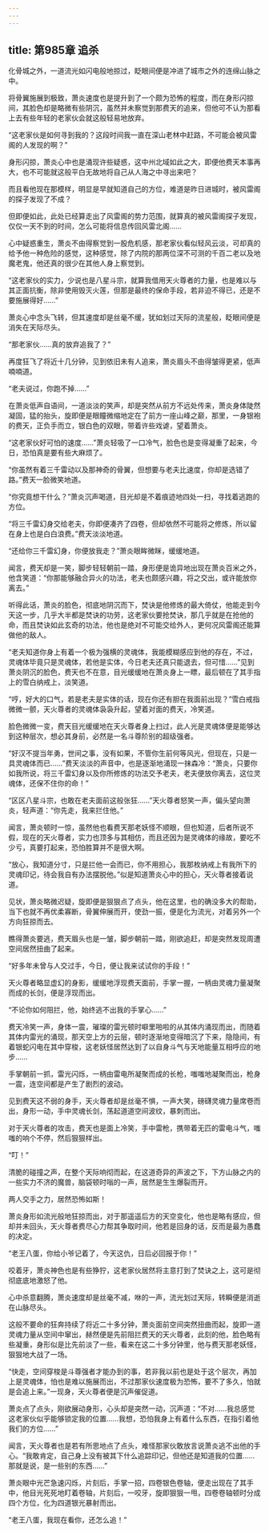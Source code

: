 ```yaml
---
---
---
```

title: 第985章 追杀
---



化骨城之外，一道流光如闪电般地掠过，眨眼间便是冲进了城市之外的连绵山脉之中。

将骨翼施展到极致，萧炎速度也是提升到了一个颇为恐怖的程度，而在身形闪掠间，其脸色却是略微有些阴沉，虽然并未察觉到那费天的追来，但他可不认为那看上去有些年轻的老家伙会就这般轻易地放弃。

“这老家伙是如何寻到我的？这段时间我一直在深山老林中赶路，不可能会被风雷阁的人发现的啊？”

身形闪掠，萧炎心中也是涌现许些疑惑，这中州北域如此之大，即便他费天本事再大，也不可能就这般平白无故地将自己从人海之中寻出来吧？

而且看他现在那模样，明显是早就知道自己的方位，难道是昨日进城时，被风雷阁的探子发现了不成？

但即便如此，此处已经算走出了风雷阁的势力范围，就算真的被风雷阁探子发现，仅仅一天不到的时间，怎么可能将信息传回风雷北阁……

心中疑惑重生，萧炎不由得察觉到一股危机感，那老家伙看似轻风云淡，可却真的给予他一种危险的感觉，这种感觉，除了内院的那两位深不可测的千百二老以及地魔老鬼，他还真的很少在其他人身上察觉到。

“这老家伙的实力，少说也是八星斗宗，就算我借用天火尊者的力量，也是难以与其正面抗衡，除非使用毁灭火莲，但那是最终的保命手段，若非迫不得已，还是不要施展得好……”

萧炎心中念头飞转，但其速度却是丝毫不缓，犹如划过天际的流星般，眨眼间便是消失在天际尽头。

“那老家伙……真的放弃追我了？”

再度狂飞了将近十几分钟，见到依旧未有人追来，萧炎眉头不由得皱得更紧，低声喃喃道。

“老夫说过，你跑不掉……”

在萧炎低声自语间，一道淡淡的笑声，却是突然从前方不远处传来，萧炎身体陡然凝固，猛的抬头，旋即便是眼瞳微缩地定在了前方一座山峰之巅，那里，一身银袍的费天，正负手而立，银白色的双眼，带着许些戏谑，望着萧炎。

“这老家伙好可怕的速度……”萧炎轻吸了一口冷气，脸色也是变得凝重了起来，今日，恐怕真是要有些大麻烦了。

“你虽然有着三千雷动以及那神奇的骨翼，但想要与老夫比速度，你却是选错了路。”费天一脸微笑地道。

“你究竟想干什么？”萧炎沉声喝道，目光却是不着痕迹地四处一扫，寻找着逃跑的方位。

“将三千雷幻身交给老夫，你即便凑齐了四卷，但却依然不可能将之修炼，所以留在身上也是白白浪费。”费天淡淡地道。

“还给你三千雷幻身，你便放我走？”萧炎眼眸微眯，缓缓地道。

闻言，费天却是一笑，脚步轻轻朝前一踏，身形便是诡异地出现在萧炎百米之外，他含笑道：“你那能够融合异火的功法，老夫也颇感兴趣，将之交出，或许能放你离去。”

听得此话，萧炎的脸色，彻底地阴沉而下，焚诀是他修炼的最大倚仗，他能走到今天这一步，几乎大半都是焚诀的功劳，这老家伙要抢焚诀，那几乎就是在抢他的命，而且焚诀如此玄奇的功法，他也是绝对不可能交给外人，更何况风雷阁还能算做他的敌人。

“老夫知道你身上有着一个极为强横的灵魂体，我能模糊感应到他的存在，不过，灵魂体毕竟只是灵魂体，若他是实体，今日老夫还真只能退去，但可惜……”见到萧炎阴沉的脸色，费天也不在意，目光缓缓地在萧炎身上一瞟，最后顿在了其手指上的雪白纳戒上，淡笑道。

“哼，好大的口气，若是老夫是实体的话，现在你还有胆在我面前出现？”雪白戒指微微一颤，天火尊者的灵魂体袅袅升起，望着对面的费天，冷笑道。

脸色微微一变，费天目光缓缓地在天火尊者身上扫过，此人光是灵魂体便是能够达到这种层次，想必其身前，必然是一名斗尊阶别的超级强者。

“好汉不提当年勇，世间之事，没有如果，不管你生前何等风光，但现在，只是一具灵魂体而已……”费天淡淡的声音中，也是逐渐地涌现一抹森冷：“萧炎，只要你如我所说，将三千雷幻身以及你所修炼的功法交予老夫，老夫便放你离去，这位灵魂体，还保不住你的命！”

“区区八星斗宗，也敢在老夫面前这般张狂……”天火尊者怒笑一声，偏头望向萧炎，轻声道：“你先走，我来拦住他。”

闻言，萧炎顿时一惊，虽然他也看费天那老妖怪不顺眼，但也知道，后者所说不假，现在的天火尊者，实力也顶多与其相仿，而且还因为是灵魂体的缘故，要吃不少亏，真要打起来，恐怕胜算并不是很大啊。

“放心，我知道分寸，只是拦他一会而已，你不用担心，我那枚纳戒上有我所下的灵魂印记，待会我自有办法摆脱他。”似是知道萧炎心中的担心，天火尊者接着说道。

见状，萧炎略微迟疑，旋即便是狠狠点了点头，他在这里，也的确没多大的帮助，当下也就不再优柔寡断，骨翼伸展而开，使劲一振，便是化为流光，对着另外一个方向狂掠而去。

瞧得萧炎要逃，费天眉头也是一皱，脚步朝前一踏，刚欲追赶，却是突然发现周遭空间居然扭曲了起来。

“好多年未曾与人交过手，今日，便让我来试试你的手段！”

天火尊者略显虚幻的身影，缓缓地浮现费天面前，手掌一握，一柄由灵魂力量凝聚而成的长剑，便是浮现而出。

“不论你如何阻拦，他，始终逃不出我的手掌心……”

费天冷笑一声，身体一震，璀璨的雷光顿时噼里啪啦的从其体内涌现而出，而随着其体内雷光的涌现，那天空上方的云层，顿时逐渐地变得暗沉了下来，隐隐间，有着银蛇闪电在其中穿梭，这老妖怪居然达到了以自身斗气与天地能量互相呼应的地步……

手掌朝前一抓，雷光闪烁，一柄由雷电所凝聚而成的长枪，嗤嗤地凝聚而出，枪身一震，连空间都是产生了剧烈的波动。

见到费天这不弱的身手，天火尊者却是丝毫不惧，一声大笑，磅礴灵魂力量席卷而出，身形一动，手中灵魂长剑，荡起道道空间波纹，暴刺而出。

对于天火尊者的攻击，费天也是面上冷笑，手中雷枪，携带着无匹的雷电斗气，嗤嗤的响个不停，然后狠狠样出。

“叮！”

清脆的碰撞之声，在整个天际响彻而起，在这道奇异的声波之下，下方山脉之内的一些实力不济的魔兽，脑袋顿时嗡的一声，居然是生生爆裂而开。

两人交手之力，居然恐怖如斯！

萧炎身形如流光般地狂掠而出，对于那遥遥后方的天空变化，他也是略有感应，但却并未回头，天火尊者费尽心力帮其争取时间，他若是回身的话，反而是最为愚蠢的决定。

“老王八蛋，你给小爷记着了，今天这仇，日后必回报于你！”

咬着牙，萧炎神色也是有些狰狞，这老家伙居然将主意打到了焚诀之上，这可是彻彻底底地激怒了他。

心中杀意翻腾，萧炎速度却是丝毫不减，咻的一声，流光划过天际，转瞬便是消逝在山脉尽头。

这般不要命的狂奔持续了将近二十多分钟，萧炎面前空间突然扭曲而起，旋即一道灵魂力量从空间中窜出，赫然便是先前阻拦费天的天火尊者，此刻的他，脸色略有些凝重，身形似是比先前淡了一些，看来在这二十多分钟里，他与费天那老妖怪，狠狠地大战了一场。

“快走，空间穿梭是斗尊强者才能办到的事，若非我以前也是处于这个层次，再加上是灵魂体，怕也是难以施展而出，不过那家伙速度极为恐怖，要不了多久，怕就是会追上来。”一现身，天火尊者便是沉声催促道。

萧炎点了点头，刚欲展动身形，心头却是突然一动，沉声道：“不对……我总感觉这老家伙似乎能够锁定我的位置……我想，恐怕我身上有着什么东西，在指引着他我们的方位……”

闻言，天火尊者也是若有所思地点了点头，难怪那家伙敢放言说萧炎逃不出他的手心。“我敢肯定，自己身上没有被其下什么追踪印记，但他还是知道我的位置……那就是说，是一些别的东西……”

萧炎眼中光芒急速闪烁，片刻后，手掌一招，四卷银色卷轴，便走出现在了其手中，他目光死死地盯着卷轴，片刻后，一咬牙，旋即狠狠一甩，四卷卷轴顿时分成四个方位，化为四道银光暴射而出。

“老王八蛋，我现在看你，还怎么追！”